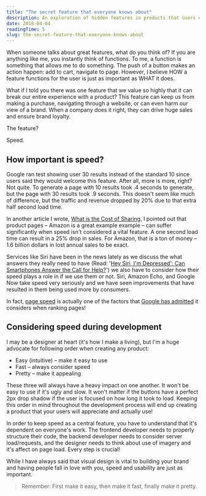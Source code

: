 ```yaml
---
title: "The secret feature that everyone knows about"
description: An exploration of hidden features in products that users discover through exploration.
date: 2016-04-04
readingTime: 5
slug: the-secret-feature-that-everyone-knows-about
---
```


When someone talks about great features, what do you think of? If you are anything like me, you instantly think of functions. To me, a function is something that allows me to do something. The push of a button makes an action happen: add to cart, navigate to page. However, I believe HOW a feature functions for the user is just as important as WHAT it does.

What if I told you there was one feature that we value so highly that it can break our entire experience with a product? This feature can keep us from making a purchase, navigating through a website, or can even harm our view of a brand. When a company does it right, they can drive huge sales and ensure brand loyalty.

The feature?

Speed.

## How important is speed?

Google ran test showing user 30 results instead of the standard 10 since users said they would welcome this feature. After all, more is more, right? Not quite. To generate a page with 10 results took .4 seconds to generate, but the page with 30 results took .9 seconds. This doesn't seem like much of difference, but the traffic and revenue dropped by 20% due to that extra half second load time.

In another article I wrote, <a href="/what-is-the-cost-of-sharing/" target="_blank">What is the Cost of Sharing</a>, I pointed out that product pages &#8211; Amazon is a great example example &#8211; can suffer significantly when speed isn't considered a vital feature. A one second load time can result in a 25% drop in sales. For Amazon, that is a ton of money &#8211; 1.6 billion dollars in lost annual sales to be exact.

Services like Siri have been in the news lately as we discuss the what answers they really need to have (Read: '<a href="https://www.ucsf.edu/news/2016/03/402091/hey-siri-im-depressed-can-smartphones-answer-call-help" target="_blank">Hey Siri, I'm Depressed': Can Smartphones Answer the Call for Help?</a>') we also have to consider how their speed plays a role in if we use them or not. Siri, Amazon Echo, and Google Now take speed very seriously and we have seen improvements that have resulted in them being used more by consumers.

In fact, <a href="https://moz.com/learn/seo/page-speed" target="_blank">page speed</a> is actually one of the factors that <a href="https://webmasters.googleblog.com/2010/04/using-site-speed-in-web-search-ranking.html" target="_blank">Google has admitted</a> it considers when ranking pages!

## Considering speed during development

I may be a designer at heart (it's how I make a living), but I'm a huge advocate for following order when creating any product:

  * Easy (intuitive) &#8211; make it easy to use
  * Fast &#8211; always consider speed
  * Pretty &#8211; make it appealing

These three will always have a heavy impact on one another. It won't be easy to use if it's ugly and slow. It won't matter if the buttons have a perfect 2px drop shadow if the user is focused on how long it took to load. Keeping this order in mind throughout the development process will end up creating a product that your users will appreciate and actually use!

In order to keep speed as a central feature, you have to understand that it's dependent on everyone's work. The frontend developer needs to properly structure their code, the backend developer needs to consider server load/requests, and the designer needs to think about use of imagery and it's affect on page load. Every step is crucial!

While I have always said that visual design is vital to building your brand and having people fall in love with you, speed and usability are just as important.

> Remember: First make it easy, then make it fast, finally make it pretty.